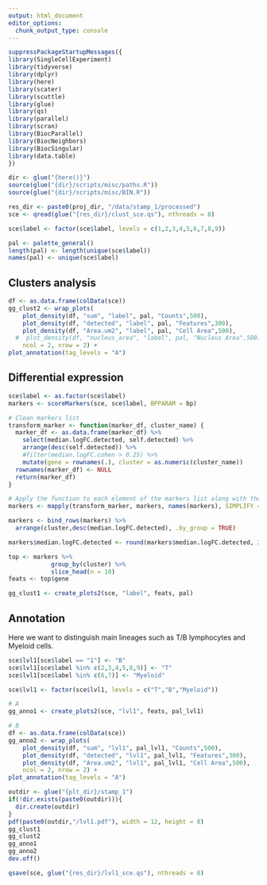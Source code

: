 ```yaml
---
output: html_document
editor_options: 
  chunk_output_type: console
---
```

```r
suppressPackageStartupMessages({
library(SingleCellExperiment)
library(tidyverse)
library(dplyr)
library(here)
library(scater)
library(scuttle)
library(glue)
library(qs)
library(parallel)
library(scran)
library(BiocParallel)
library(BiocNeighbors)
library(BiocSingular)
library(data.table)
})
```

```r
dir <- glue("{here()}")
source(glue("{dir}/scripts/misc/paths.R"))
source(glue("{dir}/scripts/misc/BIN.R"))
```


```r
res_dir <- paste0(proj_dir, "/data/stamp_1/processed")
sce <- qread(glue("{res_dir}/clust_sce.qs"), nthreads = 8)
```

```r
sce$label <- factor(sce$label, levels = c(1,2,3,4,5,6,7,8,9))
```

```r
pal <- palette_general()
length(pal) <- length(unique(sce$label))
names(pal) <- unique(sce$label)
```

## Clusters analysis
```r
df <- as.data.frame(colData(sce))
gg_clust2 <- wrap_plots(
    plot_density(df, "sum", "label", pal, "Counts",500),
    plot_density(df, "detected", "label", pal, "Features",300),
    plot_density(df, "Area.um2", "label", pal, "Cell Area",500),
  #  plot_density(df, "nucleus_area", "label", pal, "Nucleus Area",500),
    ncol = 2, nrow = 2) +
plot_annotation(tag_levels = "A")
```

## Differential expression
```r
sce$label <- as.factor(sce$label)
markers <- scoreMarkers(sce, sce$label, BPPARAM = bp)
```

```r
# Clean markers list
transform_marker <- function(marker_df, cluster_name) {
  marker_df <- as.data.frame(marker_df) %>%
    select(median.logFC.detected, self.detected) %>%
    arrange(desc(self.detected)) %>%
    #filter(median.logFC.cohen > 0.25) %>%
    mutate(gene = rownames(.), cluster = as.numeric(cluster_name))
  rownames(marker_df) <- NULL
  return(marker_df)
}

# Apply the function to each element of the markers list along with their names
markers <- mapply(transform_marker, markers, names(markers), SIMPLIFY = FALSE)

markers <- bind_rows(markers) %>%
  arrange(cluster,desc(median.logFC.detected), .by_group = TRUE) 

markers$median.logFC.detected <- round(markers$median.logFC.detected, 2)
```

```r
top <- markers %>%
            group_by(cluster) %>%
            slice_head(n = 10)
feats <- top$gene
```


```r
gg_clust1 <- create_plots2(sce, "label", feats, pal)
```

## Annotation
Here we want to distinguish main lineages such as T/B lymphocytes and Myeloid cells.
```r
sce$lvl1[sce$label == "1"] <- "B"
sce$lvl1[sce$label %in% c(2,3,4,5,8,9)] <- "T"
sce$lvl1[sce$label %in% c(6,7)] <- "Myeloid"
```

```r
sce$lvl1 <- factor(sce$lvl1, levels = c("T","B","Myeloid"))
```


```r
# A
gg_anno1 <- create_plots2(sce, "lvl1", feats, pal_lvl1)

# B
df <- as.data.frame(colData(sce))
gg_anno2 <- wrap_plots(
    plot_density(df, "sum", "lvl1", pal_lvl1, "Counts",500),
    plot_density(df, "detected", "lvl1", pal_lvl1, "Features",300),
    plot_density(df, "Area.um2", "lvl1", pal_lvl1, "Cell Area",500),
    ncol = 2, nrow = 2) +
plot_annotation(tag_levels = "A")
```


```r
outdir <- glue("{plt_dir}/stamp_1")
if(!dir.exists(paste0(outdir))){
  dir.create(outdir)
}
pdf(paste0(outdir,"/lvl1.pdf"), width = 12, height = 8)
gg_clust1
gg_clust2
gg_anno1
gg_anno2
dev.off()
```


```r
qsave(sce, glue("{res_dir}/lvl1_sce.qs"), nthreads = 8)
```
